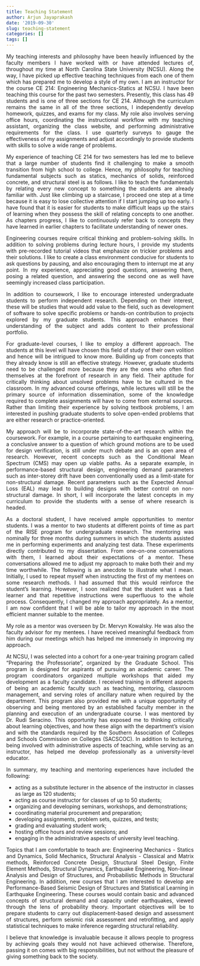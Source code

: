 ```yaml
---
title: Teaching Statement
author: Arjun Jayaprakash
date: '2019-09-30'
slug: teaching-statement
categories: []
tags: []
---
```


<div style="text-align: justify">My teaching interests and philosophy have been heavily influenced by the faculty members I have
worked with or have attended lectures of, throughout my time at North Carolina State University (NCSU).
Along the way, I have picked up effective teaching techniques from each one of them which has prepared
me to develop a style of my own. I am an instructor for the course CE 214: Engineering Mechanics-Statics at NCSU. I have been teaching this course for the past two semesters. Presently, this class has 49
students and is one of three sections for CE 214. Although the curriculum remains the same in all of the
three sections, I independently develop homework, quizzes, and exams for my class. My role also involves
serving office hours, coordinating the instructional workflow with my teaching assistant, organizing the
class website, and performing administrative requirements for the class. I use quarterly surveys to gauge
the effectiveness of my assignments and adjust accordingly to provide students with skills to solve a wide
range of problems.

My experience of teaching CE 214 for two semesters has led me to believe that a large number of
students find it challenging to make a smooth transition from high school to college. Hence, my philosophy
for teaching fundamental subjects such as statics, mechanics of solids, reinforced concrete, and structural
steel is as follows. I like to teach the fundamentals by relating every new concept to something the
students are already familiar with. Just like climbing up a staircase, I proceed one step at a time because
it is easy to lose collective attention if I start jumping up too early. I have found that it is easier for
students to make difficult leaps up the stairs of learning when they possess the skill of relating concepts
to one another. As chapters progress, I like to continuously refer back to concepts they have learned in
earlier chapters to facilitate understanding of newer ones.

Engineering courses require critical thinking and problem-solving skills. In addition to solving problems
during lecture hours, I provide my students with pre-recorded tutorial videos that emphasize on
trickier problems and their solutions.
I like to create a class environment conducive for students to ask questions by pausing, and also encouraging
them to interrupt me at any point. In my experience, appreciating good questions, answering
them, posing a related question, and answering the second one as well have seemingly increased class
participation.

In addition to coursework, I like to encourage interested undergraduate students to perform independent
research. Depending on their interest, these will be studies that would add value to the field, such
as development of software to solve specific problems or hands-on contribution to projects explored by
my graduate students. This approach enhances their understanding of the subject and adds content to
their professional portfolio.

For graduate-level courses, I like to employ a different approach. The students at this level will have
chosen this field of study of their own volition and hence will be intrigued to know more. Building up
from concepts that they already know is still an effective strategy. However, graduate students need
to be challenged more because they are the ones who often find themselves at the forefront of research
in any field. Their aptitude for critically thinking about unsolved problems have to be cultured in the
classroom. In my advanced course offerings, while lectures will still be the primary source of information
dissemination, some of the knowledge required to complete assignments will have to come from external sources. Rather than limiting their experience by solving textbook problems, I am interested in pushing
graduate students to solve open-ended problems that are either research or practice-oriented.

My approach will be to incorporate state-of-the-art research within the coursework. For example, in
a course pertaining to earthquake engineering, a conclusive answer to a question of which ground motions
are to be used for design verification, is still under much debate and is an open area of research. However,
recent concepts such as the Conditional Mean Spectrum (CMS) may open up viable paths. As a separate
example, in performance-based structural design, engineering demand parameters such as inter-storey
drift have been conventionally used as a limit-state for non-structural damage. Recent parameters such
as the Expected Annual Loss (EAL) may lead to building designs with better control on non-structural
damage. In short, I will incorporate the latest concepts in my curriculum to provide the students with a
sense of where research is headed.

As a doctoral student, I have received ample opportunities to mentor students. I was a mentor to two
students at different points of time as part of the RISE program for undergraduate research. The mentoring
was nominally for three months during summers in which the students assisted me in performing
experiments and analyzing test data. These experiments directly contributed to my dissertation. From
one-on-one conversations with them, I learned about their expectations of a mentor. These conversations
allowed me to adjust my approach to make both their and my time worthwhile. The following is an anecdote
to illustrate what I mean. Initially, I used to repeat myself when instructing the first of my mentees
on some research methods. I had assumed that this would reinforce the student’s learning. However, I
soon realized that the student was a fast learner and that repetitive instructions were superfluous to the
whole process. Consequently, I changed my approach appropriately. As a mentor, I am now confident
that I will be able to tailor my approach in the most efficient manner suitable to the mentee.

My role as a mentor was overseen by Dr. Mervyn Kowalsky. He was also the faculty advisor for
my mentees. I have received meaningful feedback from him during our meetings which has helped me
immensely in improving my approach.

At NCSU, I was selected into a cohort for a one-year training program called “Preparing the Professoriate”,
organized by the Graduate School. This program is designed for aspirants of pursuing an academic
career. The program coordinators organized multiple workshops that aided my development as a faculty
candidate. I received training in different aspects of being an academic faculty such as teaching, mentoring,
classroom management, and serving roles of ancillary nature when required by the department. This
program also provided me with a unique opportunity of observing and being mentored by an established
faculty member in the planning and execution of an undergraduate course. I was mentored by Dr. Rudi
Seracino. This opportunity has exposed me to thinking critically about learning objectives, and how
these align with the department’s vision and with the standards required by the Southern Association of
Colleges and Schools Commission on Colleges (SACSCOC). In addition to lecturing, being involved with
administrative aspects of teaching, while serving as an instructor, has helped me develop professionally
as a university-level educator.

In summary, my teaching and mentoring experiences have included the following:

* acting as a substitute lecturer in the absence of the instructor in classes as large as 120 students;
* acting as course instructor for classes of up to 50 students;
* organizing and developing seminars, workshops, and demonstrations;
* coordinating material procurement and preparation;
* developing assignments, problem sets, quizzes, and tests;
* grading and evaluating student work;
* hosting office hours and review sessions; and
* engaging in the administrative aspects of university level teaching.

Topics that I am comfortable to teach are: Engineering Mechanics - Statics and
Dynamics, Solid Mechanics, Structural Analysis - Classical and Matrix methods, Reinforced Concrete
Design, Structural Steel Design, Finite Element Methods, Structural Dynamics, Earthquake Engineering,
Non-linear Analysis and Design of Structures, and Probabilistic Methods in Structural Engineering.
In addition, new courses that I am interested to develop are Performance-Based Seismic Design
of Structures and Statistical Learning in Earthquake Engineering. These courses would contain basic
and advanced concepts of structural demand and capacity under earthquakes, viewed through the lens
of probability theory. Important objectives will be to prepare students to carry out displacement-based
design and assessment of structures, perform seismic risk assessment and retrofitting, and apply statistical
techniques to make inference regarding structural reliability.

I believe that knowledge is invaluable because it allows people to progress by achieving goals they
would not have achieved otherwise. Therefore, passing it on comes with big responsibilities, but not
without the pleasure of giving something back to the society.

</div>